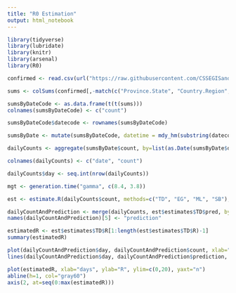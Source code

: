 ```yaml
---
title: "R0 Estimation"
output: html_notebook
---
```


```r
library(tidyverse)
library(lubridate)
library(knitr)
library(arsenal)
library(R0)
```

```r
confirmed <- read.csv(url("https://raw.githubusercontent.com/CSSEGISandData/2019-nCoV/master/time_series/time_series_2019-ncov-Confirmed.csv"))

sums <- colSums(confirmed[,-match(c("Province.State", "Country.Region", "Lat", "Long"), names(confirmed))], na.rm=TRUE)

sumsByDateCode <- as.data.frame(t(t(sums)))
colnames(sumsByDateCode) <- c("count")

sumsByDateCode$datecode <- rownames(sumsByDateCode)

sumsByDate <- mutate(sumsByDateCode, datetime = mdy_hm(substring(datecode,2)))

dailyCounts <- aggregate(sumsByDate$count, by=list(as.Date(sumsByDate$datetime)), FUN=tail, n=1)

colnames(dailyCounts) <- c("date", "count")

dailyCounts$day <- seq.int(nrow(dailyCounts))
```


```r
mgt <- generation.time("gamma", c(8.4, 3.8))

est <- estimate.R(dailyCounts$count, methods=c("TD", "EG", "ML", "SB"), GT=mgt)

dailyCountAndPrediction <- merge(dailyCounts, est$estimates$TD$pred, by="row.names", sort=FALSE, all=TRUE)
names(dailyCountAndPrediction)[5] <- "prediction"

estimatedR <- est$estimates$TD$R[1:length(est$estimates$TD$R)-1]
summary(estimatedR)
```

```r
plot(dailyCountAndPrediction$day, dailyCountAndPrediction$count, xlab="days",ylab="count")
lines(dailyCountAndPrediction$day, dailyCountAndPrediction$prediction, col="green")
```

```r
plot(estimatedR, xlab="days", ylab="R", ylim=c(0,20), yaxt="n")
abline(h=1, col="gray60")
axis(2, at=seq(0:max(estimatedR)))
```

